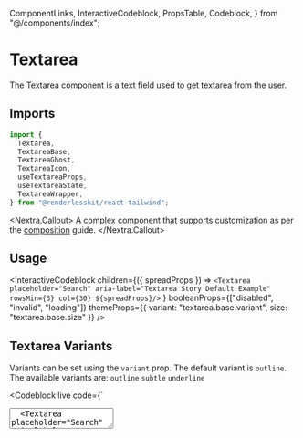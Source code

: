   ComponentLinks,
  InteractiveCodeblock,
  PropsTable,
  Codeblock,
} from "@/components/index";

# Textarea

The Textarea component is a text field used to get textarea from the user.

<ComponentLinks github="textarea" theme="textarea" story="forms-textarea" />

## Imports

```js
import {
  Textarea,
  TextareaBase,
  TextareaGhost,
  TextareaIcon,
  useTextareaProps,
  useTextareaState,
  TextareaWrapper,
} from "@renderlesskit/react-tailwind";
```

<Nextra.Callout>
  A complex component that supports customization as per the
  [composition](/docs/composition) guide.
</Nextra.Callout>

## Usage

<InteractiveCodeblock
  children={({ spreadProps }) =>
    `<Textarea placeholder="Search" aria-label="Textarea Story Default Example" rowsMin={3} col={30} ${spreadProps}/>`
  }
  booleanProps={["disabled", "invalid", "loading"]}
  themeProps={{ variant: "textarea.base.variant", size: "textarea.base.size" }}
/>

## Textarea Variants

Variants can be set using the `variant` prop. The default variant is `outline`.
The available variants are: `outline` `subtle` `underline`

<Codeblock
  live
  code={`
<div className="inline-flex flex-col space-y-2">
  <Textarea placeholder="Search" aria-label="Textarea Story Default Example" rowsMin={3} col={30} variant="outline" />
  <Textarea placeholder="Search" aria-label="Textarea Story Default Example" rowsMin={3} col={30} variant="subtle" />
  <Textarea placeholder="Search" aria-label="Textarea Story Default Example" rowsMin={3} col={30} variant="underline" />
</div>
`}
/>

## Textarea sizes

Sizes can be set using the `size` prop. The default size is `md`. The available
sizes are: `sm` `md` `lg` `xl`

<Codeblock
  live
  code={`
<div className="inline-flex flex-col space-y-2">
  <Textarea placeholder="Search" aria-label="Textarea Story Default Example" rowsMin={3} col={30} size="sm" />
  <Textarea placeholder="Search" aria-label="Textarea Story Default Example" rowsMin={3} col={30} size="md" />
  <Textarea placeholder="Search" aria-label="Textarea Story Default Example" rowsMin={3} col={30} size="lg" />
  <Textarea placeholder="Search" aria-label="Textarea Story Default Example" rowsMin={3} col={30} size="xl" />
</div>
`}
/>

## Textarea autoSize

By setting `autoSize` prop the textarea will increase it's size according to the
content.

<Codeblock
  live
  code={`
<div className="inline-flex flex-col space-y-2 w-72" >
  <Textarea placeholder="Search" autoSize={true} defaultValue="Velit voluptatem a veritatis nam ducimus ut corporis. Iure dolorem perspiciatis nihil quam laudantium ea magnam est voluptatem. Quam repellat pariatur quasi accusantium aut architecto ut est. Ab totam voluptate beatae et alias quod vero enim tempora. Corporis laboriosam velit eveniet eos ut repellat pariatur ipsam." />
</div>
`}
/>

## Textarea Resize

`resize` prop contarints the resize direction of the textarea, It can accept 4
values `both | vertical | horizontal | none`

<Codeblock
  live
  code={`
<div className="inline-flex flex-col space-y-2">
  <Textarea placeholder="None" aria-label="Textarea Story Default Example" rowsMin={3} col={30} resize="none" />
  <Textarea placeholder="Both" aria-label="Textarea Story Default Example" rowsMin={3} col={30} resize="both" />
  <Textarea placeholder="Horizontal" aria-label="Textarea Story Default Example" rowsMin={3} col={30} resize="horizontal" />
  <Textarea placeholder="Vertical" aria-label="Textarea Story Default Example" rowsMin={3} col={30} resize="vertical" />
</div>
`}
/>

## API Reference

<PropsTable
  data={[
    { name: "size", themeKey: "textarea.base.size", default: "md" },
    { name: "variant", themeKey: "textarea.base.variant", default: "outline" },
    {
      name: "rowsMin",
      type: "number",
      description: "Minimum number of rows to be displayed.",
    },
    {
      name: "rowsMax",
      type: "number",
      description: "Maximum number of rows to be displayed.",
    },
    {
      name: "autoSize",
      type: "boolean",
      description: "Whether the textarea should autosize on typing.",
      default: "false",
    },
    {
      name: "disabled",
      type: "boolean",
      description: "If `true`, the `Textarea` will be disabled.",
      default: "false",
    },
    {
      name: "invalid",
      type: "boolean",
      description: "True, if the value of the textarea is invalid.",
      default: "false",
    },
    {
      name: "loading",
      type: "boolean",
      description: "True, if the textarea is loading.",
      default: "false",
    },
    {
      name: "icon",
      type: "React.ReactNode",
      description: "Icon for the Textarea",
    },
    {
      name: "spinner",
      type: "React.ReactNode",
      description: "Spinner component to display when loading.",
    },

]} />
